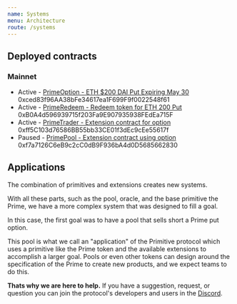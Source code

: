 ```yaml
---
name: Systems
menu: Architecture
route: /systems
---
```


## Deployed contracts
### Mainnet
- Active - [PrimeOption - ETH $200 DAI Put Expiring May 30](https://etherscan.io/address/0xced83f96aa38bfe34617ea1f699f9f0022548f61)
0xced83f96AA38bFe34617ea1F699F9f0022548f61
- Active - [PrimeRedeem - Redeem token for ETH 200 Put](https://etherscan.io/address/0xb0a4d596939715f203fa9e907935938fedea715f)
0xB0A4d596939715f203Fa9E907935938FEdEa715F
- Active - [PrimeTrader - Extension contract for option](https://etherscan.io/address/0xff5c103d76586bb55bb33ce01f3dec9cee55617f)
0xff5C103d76586BB55bb33CE01f3dEc9cEe55617f
- Paused - [PrimePool - Extension contract using option](https://etherscan.io/address/0xf7a7126C6eB9c2cC0dB9F936bA4d0D5685662830)
0xf7a7126C6eB9c2cC0dB9F936bA4d0D5685662830

## Applications

The combination of primitives and extensions creates new systems.

With all these parts, such as the pool, oracle, and the base primitive the Prime, we have a more complex system
that was designed to fill a goal. 

In this case, the first goal was to have a pool that sells short a Prime put option.

This pool is what we call an "application" of the Primitive protocol which uses a primitive like 
the Prime token and the available extensions to accomplish a larger goal.
Pools or even other tokens can design around the specification of the Prime to create new
products, and we expect teams to do this.

**Thats why we are here to help.** If you have a suggestion, request, or question you can join the protocol's
developers and users in the [Discord](https://discord.gg/rzRwJ4K).


